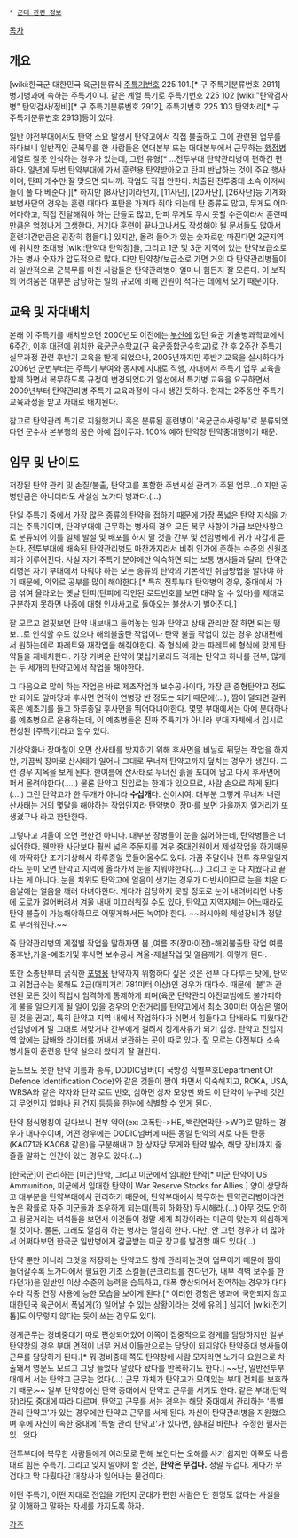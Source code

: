  * [[군대 관련 정보]]

[[목차]]
== 개요 ==
[wiki:한국군 대한민국 육군]분류식 [[주특기]]번호 225 101.[* 구 주특기분류번호 2911] 병기병과에 속하는 주특기이다.  같은 계열 특기로 주특기번호 225 102 [wiki:"탄약검사병" 탄약검사/정비][* 구 주특기분류번호 2912], 주특기번호 225 103 탄약처리[* 구 주특기분류번호 2913]등이 있다.

일반 야전부대에서도 탄약 소요 발생시 탄약고에서 직접 불출하고 그에 관련된 업무를 하다보니 일반적인 군복무를 한 사람들은 연대본부 또는 대대본부에서 근무하는 [[행정병]] 계열로 잘못 인식하는 경우가 있는데, 그런 유형[* ...전투부대 탄약관리병이 편하긴 편하다. 일년에 두번 탄약부대에 가서 훈련용 탄약받아오고 탄피 반납하는 것이 주요 행사이며, 탄피 개수만 잘 맞으면 되니까. 작업도 직접 안한다. 차출된 전투중대 소속 아저씨들이 풀 다 베준다.][* 하지만 [8사단]이라던지, [11사단], [20사단], [26사단]등 기계화보병사단의 경우는 훈련 때마다 포탄을 가져다 줘야 되는데 탄 종류도 많고, 무게도 어마어마하고, 직접 전달해줘야 하는 탄들도 많고, 탄피 무게도 무시 못할 수준이라서 훈련때 만큼은 엄청나게 고생한다. 거기다 훈련이 끝나고나서도 작성해야 될 문서들도 많아서 훈련기간만큼은 굉장히 힘들다.] 있지만, 몰려 들어가 있는 숫자로만 따진다면 2군지역에 위치한 초대형 [wiki:탄약대 탄약창]들, 그리고 1군 및 3군 지역에 있는 탄약보급소로 가는 병사 숫자가 압도적으로 많다. 다만 탄약창/보급소로 가면 거의 다 탄약관리병들이라 일반적으로 군복무를 마친 사람들은 탄약관리병이 얼마나 힘든지 잘 모른다. 이 보직의 어려움은 대부분 담당하는 일의 규모에 비해 인원이 적다는 데에서 오기 때문이다.

== 교육 및 자대배치 ==
본래 이 주특기를 배치받으면 2000년도 이전에는 [[부산]]에 있던 육군 기술병과학교에서 6주간, 이후 [[대전]]에 위치한 [[육군]]군수학교(구 육군종합군수학교)로 간 후 2주간 주특기 실무과정 관련 후반기 교육을 받게 되었으나, 2005년까지만 후반기교육을 실시하다가 2006년 군번부터는 주특기 부여와 동시에 자대로 직행, 자대에서 주특기 업무 교육을 함께 하면서 복무하도록 규정이 변경되었다가 일선에서 특기병 교육을 요구하면서 2009년부터 탄약관리병 주특기 교육과정이 다시 생긴 듯하다. 현재는 2주동안 주특기 교육과정을 받고 자대로 배치된다.

참고로 탄약관리 특기로 지원했거나 혹은 분류된 훈련병이 '육군군수사령부'로 분류되었다면 군수사 본부행의 꿈은 아예 접어두자. 100% 예하 탄약창 탄약중대행이기 때문.

== 임무 및 난이도 ==
저장된 탄약 관리 및 손질/불출, 탄약고를 포함한 주변시설 관리가 주된 업무...이지만 공병만큼은 아니더라도 사실상 노가다 병과다.(…)

단일 주특기 중에서 가장 많은 종류의 탄약을 접하기 때문에 가장 폭넓은 탄약 지식을 가지는 주특기이며, 탄약부대에 근무하는 병사의 경우 모든 복무 사항이 가급 보안사항으로 분류되어 이를 일체 발설 및 배포를 하지 말 것을 간부 및 선임병에게 귀가 따갑게 듣는다. 전투부대에 배속된 탄약관리병도 마찬가지라서 비취 인가에 준하는 수준의 신원조회가 이루어진다. 사실 자기 주특기 분야에만 익숙하면 되는 보통 병사들과 달리, 탄약관리병은 자기 부대에서 다뤄야 하는 모든 종류의 탄약의 기본적인 취급방법을 알아야 하기 때문에, 의외로 공부를 많이 해야한다.[* 특히 전투부대 탄약병의 경우, 중대에서 가끔 섞여 올라오는 옛날 탄피(탄피에 각인된 로트번호를 보면 대략 알 수 있다)를 제대로 구분하지 못하면 나중에 대형 인사사고로 돌아오는 불상사가 벌어진다.]

잘 모르고 얼핏보면 탄약 내보내고 들여놓는 일과 탄약고 상태 관리만 잘 하면 되는 땡보...로 인식할 수도 있으나 해외불출탄 작업이나 탄약 불출 작업이 있는 경우 상대편에서 원하는데로 파레트와 재작업을 해줘야한다. 즉 형식에 맞는 파레트에 형식에 맞게 탄약들을 재배치한다. 가장 가벼운 탄약이 몇십키로라도 적게는 탄약고 하나를 전부, 많게는 두 세개의 탄약고에서 작업을 해야한다.

그 다음으로 많이 하는 작업은 바로 제초작업과 보수공사이다, 가장 큰 중형탄약고 정도만 되어도 앞마당과 후사면 면적이 연병장 반 정도는 되기 때문에(…), 짬이 덜되면 갈퀴 혹은 예초기를 들고 하루종일 후사면을 뛰어다녀야한다. 몇몇 부대에서는 아예 분대하나를 예초병으로 운용하는데, 이 예초병들은 진짜 주특기가 아니라 부대 자체에서 임시로 편성된 [주특기]라고 할수 있다. 

기상악화나 장마철이 오면 산사태를 방지하기 위해 후사면을 비닐로 뒤덮는 작업을 하지만, 가끔씩 장마로 산사태가 일어나 그대로 무너져 탄약고까지 덮치는 경우가 생긴다. 그런 경우 지옥을 보게 된다. 한여름에 산사태로 무너진 흙을 포대에 담고 다시 후사면에 퍼서 올려야한다(.....) 물론 탄약고 진입로는 한계가 있으므로, 사람 손으로 하게 된다(....) 그런 탄약고가 한 두개가 아니라 '''수십개'''다. 신이시여. 대부분 그렇게 무너져 내린 산사태는 거의 몇달을 해야하는 작업인지라 탄약병이 장마를 보면 가을까지 일거리가 또 생겼구나 라고 한탄한다.

그렇다고 겨울이 오면 편한건 아니다. 대부분 장병들이 눈을 싫어하는데, 탄약병들은 더 싫어한다. 웬만한 사단보다 훨씬 넓은 주둔지를 겨우 중대인원이서 제설작업을 하기때문에 까딱하단 조기기상해서 하루종일 못들어올수도 있다. 가끔 주말이나 전투 휴무일일지라도 눈이 오면 탄약고 지역에 올라가서 눈을 치워야한다(....) 그리고 눈 다 치웠다고 끝나는 게 아니다. 눈을 치워도 탄약고에 얼음이 생기는 경우가 다반사이므로 눈을 치운 다음날에는 얼음을 깨러 다녀야한다. 게다가 감당하지 못할 정도로 눈이 내려버리면 나중에 도로가 얼어버려서 겨울 내내 미끄러워질 수도 있다, 탄약고 지역자체는 어느때라도 탄약 불출이 가능해야하므로 어떻게해서든 녹여야 한다. ~~러시아의 제설장비가 정말로 부러워진다.~~

즉 탄약관리병의 계절별 작업을 말하자면 
봄 ,여름 초(장마이전)-해외불출탄 작업
여름 중후반,가을-예초기및 후사면 보수공사
겨울-제설작업 및 얼음깨기.
이렇게 된다.

또한 소총탄부터 굵직한 [[포병]]용 탄약까지 위험하다 싶은 것은 전부 다 다루는 탓에, 탄약고 위험급수는 못해도 2급(대피거리 781미터 이상)인 경우가 대다수. 때문에 '불'과 관련된 모든 것이 작업시 엄격하게 통제하게 되며(육군 탄약관리 야전교범에도 불가피하게 불을 일으키게 될 일이 있을 경우의 안전거리를 탄약고에서 최소 30미터 이상은 떨어질 것을 권고), 특히 탄약고 지역 내에서 작업하다가 쉬면서 힘들다고 담배라도 피웠다간 선임병에게 말 그대로 쳐맞거나 간부에게 걸려서 징계사유가 되기 십상. 탄약고 진입지역 앞에는 담배와 라이터를 꺼내서 보관하는 곳이 따로 있다. 잘 모르는 야전부대 소속 병사들이 훈련용 탄약 실으러 왔다가 잘 걸린다.

듣도보도 못한 탄약 이름과 종류, DODIC넘버(미 국방성 식별부호Department Of Defence Identification Code)와 같은 것들이 짬이 차면서 익숙해지고, ROKA, USA, WRSA와 같은 약자와 탄약 로트 번호, 심하면 상자 모양만 봐도 이 탄약이 누구네 것인지 무엇인지 얼마나 된 건지 등등을 한눈에 식별할 수 있게 된다.

탄약 정식명칭이 길다보니 전부 약어(ex: 고폭탄->HE, 백린연막탄->WP)로 말하는 경우가 대다수이며, 어떤 경우에는 DODIC넘버에 따른 동일 탄약의 서로 다른 탄종(KA071과 KA068 같은)을 구분해내고 한 상자당 무게와 탄약 발수,  해당 장비까지 줄줄줄 말하는 인간이 있는 경우도 있다.(…)

[한국군]이 관리하는 [미군]탄약, 그리고 미군에서 임대한 탄약[* 미군 탄약이 US Ammunition, 미군에서 임대한 탄약이 War Reserve Stocks for Allies.] 양이 상당하고 대부분을 탄약부대에서 관리하기 때문에, 탄약부대에서 복무하는 탄약관리병이라면 높은 확률로 자주 미군들과 조우하게 되는데(특히 하화장) 무시해라.(…) 아무 것도 안하고 뒹굴거리는 녀석들을 보면서 이것들이 정말 세계 최강이라는 미군이 맞는지 의심하게 될 것이다. 물론, 그래도 열심히 하는 병사는 열심히 한다.
다만, 안 그런 경우가 더 많아서 어쩌다보면 한국군 일반병에게 갈굼받는 미군 장교를 발견할 때도 있다(...)

탄약 뿐만 아니라 그것을 저장하는 탄약고도 함께 관리하는것이 업무이기 때문에 짬이 늘어갈수록 노가다에서 필요한 기초 스킬들(콘크리트를 친다던가, 내부 격벽 보수를 한다던가)을 일반인 이상 수준의 능력을 습득하고, 대폭 향상되어서 전역하는 경우가 대다수라 각종 연장 사용에 능한 모습을 보이게 된다.[* 이러한 경향은 병과에 국한되지 않고 대한민국 육군에서 폭넓게(?) 일어날 수 있는 상황이라는 것에 유의.] 심지어 [wiki:전기톱]도 아무렇지 않다는 듯이 쓰는 경우도 있다.

경계근무는 경비중대가 따로 편성되어있어 이쪽이 집중적으로 경계를 담당하지만 일부 탄약창의 경우 부대 면적이 너무 커서 이들만으로는 담당이 되지않아 탄약중대 병사들이 근무를 담당하게 된다.[* 뭐 경비중대 쪽도 탄약창에 사람 모자라면 노가다 요원으로 차출돼서 영문도 모르고 그냥 들었다 날랐다 놨다를 반복하기도 한다.] ~~단, 일반전투부대에서 서는 탄약고 근무는 없다(...) 근무 자체가 탄약고가 모여있는 부대 전체를 보호하기 때문.~~ 일부 탄약창에선 탄약 중대에서 탄약고 근무를 서기도 한다. 같은 부대(탄약창)라도 중대에 따라 다르며, 탄약고 근무를 서는 경우는 해당 중대에서 관리하는 '특별 관리 탄약고'가 있는 경우에만 탄약고 근무를 서게 된다. 자신이 탄약관리병을 지원했으며 후에 자신이 속한 중대에 '특별 관리 탄약고'가 있다면, 힘내길 바란다. 수정한 필자는 있...었다.

전투부대에 복무한 사람들에게 여러모로 편해 보인다는 오해를 사기 쉽지만 이쪽도 나름대로 힘든 주특기. 그리고 잊지 말아야 할 것은, '''탄약은 무겁다.''' 정말 무겁다. 게다가 무겁다고 막 다뤘다간 대참사가 일어나는 물건이다.

어떤 주특기, 어떤 자대로 전입을 가던지 군대가 편한 사람은 단 한명도 없다는 사실을 잘 이해하고 말하는 자세를 가지도록 하자.

[[각주]]
